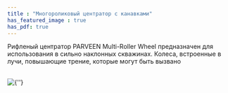 ```yaml
---
title : "Многороликовый центратор с канавками"
has_featured_image : true
has_pdf: true
---
```


Рифленый центратор PARVEEN Multi-Roller Wheel предназначен для использования в сильно наклонных скважинах. Колеса, встроенные в лучи, повышающие трение, которые могут быть вызвано

<br />
<Image src={image} alt={''} />